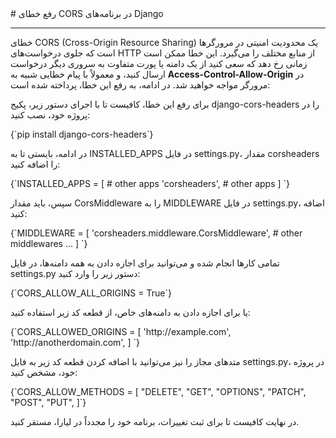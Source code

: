 

<Layout>
<Head>
<title>مستندات رفع خطای CORS در Django - لیارا</title>

<meta property="og:title" content="مستندات خدمات رایانش ابری لیارا" />
<meta property="og:description" content="مستندات مربوط به رفع خطای CORS در Django"  />
<meta property="og:image" content="https://files.liara.ir/liara/logos/liara-poster.jpg" />
</Head>
# رفع خطای CORS در برنامه‌های Django
<hr className="mb-2" />
خطای CORS (Cross-Origin Resource Sharing) یک محدودیت امنیتی در مرورگرها است که جلوی درخواست‌های HTTP از منابع مختلف را می‌گیرد. 
این خطا ممکن است زمانی رخ دهد که سعی کنید از یک دامنه یا پورت متفاوت به سروری دیگر درخواست ارسال کنید، و معمولاً با پیام خطایی شبیه به <b>Access-Control-Allow-Origin</b> در مرورگر مواجه خواهید شد. در ادامه، به رفع این خطا، پرداخته شده است:
<div className="h-2" />

برای رفع این خطا، کافیست تا با اجرای دستور زیر، پکیج <Important>django-cors-headers</Important> را در پروژه خود، نصب کنید:
<div className="h-2" />
<div dir='ltr'>
    <Highlight className="bash">
      {`pip install django-cors-headers`}
    </Highlight>
</div>
<div className="h-2" />

در ادامه، بایستی تا به <Important>INSTALLED_APPS</Important> در فایل <Important>settings.py</Important>، مقدار <Important>corsheaders</Important> را اضافه کنید:

<div className="h-2" />
<div dir='ltr'>
    <Highlight className="python">
      {`INSTALLED_APPS = [
    # other apps
    'corsheaders',
    # other apps
]
`}
    </Highlight>
</div>
<div className="h-2" />

سپس، باید مقدار <Important>CorsMiddleware</Important> را به <Important>MIDDLEWARE</Important> در فایل <Important>settings.py</Important>، اضافه کنید:


<div className="h-2" />
<div dir='ltr'>
    <Highlight className="bash">
      {`MIDDLEWARE = [
    'corsheaders.middleware.CorsMiddleware',
    # other middlewares ...
]
`}
    </Highlight>
</div>
<div className="h-2" />

تمامی کارها انجام شده و می‌توانید برای اجازه دادن به همه دامنه‌ها، در فایل <Important>settings.py</Important> دستور زیر را وارد کنید:

<div className="h-2" />
<div dir='ltr'>
    <Highlight className="python">
      {`CORS_ALLOW_ALL_ORIGINS = True`}
    </Highlight>
</div>
<div className="h-2" />

یا برای اجازه دادن به دامنه‌های خاص، از قطعه کد زیر استفاده کنید:
<div className="h-2" />
<div dir='ltr'>
    <Highlight className="python">
      {`CORS_ALLOWED_ORIGINS = [
    'http://example.com',
    'http://anotherdomain.com',
]
`}
    </Highlight>
</div>
<div className="h-2" />

متدهای مجاز را نیز می‌توانید با اضافه کردن قطعه کد زیر به فایل <Important>settings.py</Important>، در پروژه خود، مشخص کنید:
<div className="h-2" />
<div dir='ltr'>
    <Highlight className="python">
      {`CORS_ALLOW_METHODS = [
  "DELETE",
  "GET",
  "OPTIONS",
  "PATCH",
  "POST",
  "PUT",
]`}
    </Highlight>
</div>
<div className="h-2" />

در نهایت کافیست تا برای ثبت تغییرات، برنامه خود را مجدداً در لیارا، مستقر کنید.

</Layout>
